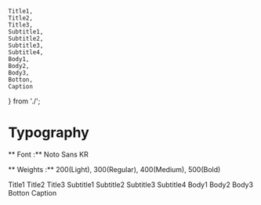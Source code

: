     Title1,
    Title2,
    Title3,
    Subtitle1,
    Subtitle2,
    Subtitle3,
    Subtitle4,
    Body1,
    Body2,
    Body3,
    Botton,
    Caption
     
} from './';

<Meta title="Typography" />

# Typography

** Font :** Noto Sans KR

** Weights :** 200(Light), 300(Regular), 400(Medium), 500(Bold)

<Canvas>
    <Title1>Title1</Title1>
    <Title2>Title2</Title2>
    <Title3>Title3</Title3>
    <Subtitle1>Subtitle1</Subtitle1>
    <Subtitle2>Subtitle2</Subtitle2>
    <Subtitle3>Subtitle3</Subtitle3>
    <Subtitle4>Subtitle4</Subtitle4>
    <Body1>Body1</Body1>
    <Body2>Body2</Body2>
    <Body3>Body3</Body3>
    <Botton>Botton</Botton>
    <Caption>Caption</Caption>
</Canvas>

<ArgsTable of={Title1} />